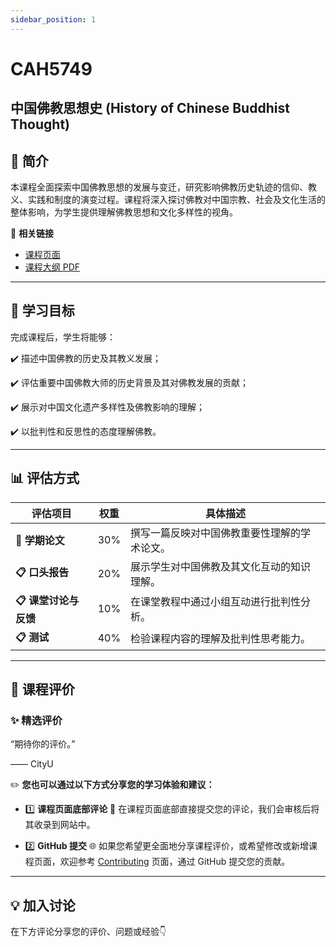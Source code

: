 ```yaml
---
sidebar_position: 1
---
```


# CAH5749
## 中国佛教思想史 (History of Chinese Buddhist Thought)

## **📘 简介**
本课程全面探索中国佛教思想的发展与变迁，研究影响佛教历史轨迹的信仰、教义、实践和制度的演变过程。课程将深入探讨佛教对中国宗教、社会及文化生活的整体影响，为学生提供理解佛教思想和文化多样性的视角。

🔗 **相关链接**
- [课程页面](https://www.cityu.edu.hk/catalogue/pg/202425/course/CAH5749.htm)
- [课程大纲 PDF](https://www.cityu.edu.hk/catalogue/pg/202425/course/CAH5749.pdf)

---

## **🎯 学习目标**

完成课程后，学生将能够：

✔️ 描述中国佛教的历史及其教义发展；

✔️ 评估重要中国佛教大师的历史背景及其对佛教发展的贡献；

✔️ 展示对中国文化遗产多样性及佛教影响的理解；

✔️ 以批判性和反思性的态度理解佛教。

---

## **📊 评估方式**

| **评估项目**              | **权重** | **具体描述**                                                                                       |
|--------------------------|---------|---------------------------------------------------------------------------------------------------|
| **📂 学期论文**           | 30%     | 撰写一篇反映对中国佛教重要性理解的学术论文。                                                         |
| **📋 口头报告**           | 20%     | 展示学生对中国佛教及其文化互动的知识理解。                                                             |
| **📋 课堂讨论与反馈**       | 10%     | 在课堂教程中通过小组互动进行批判性分析。                                                               |
| **📋 测试**               | 40%     | 检验课程内容的理解及批判性思考能力。                                                                   |

---

## **💬 课程评价**

### ✨ **精选评价**
<div className={commentStyles.commentBox}>
    <p className={commentStyles.commentText}>
        “期待你的评价。”
    </p>
    <p className={commentStyles.commentAuthor}>—— CityU</p>
</div>

✏️ **您也可以通过以下方式分享您的学习体验和建议：**

- 1️⃣ **课程页面底部评论**
💬 在课程页面底部直接提交您的评论，我们会审核后将其收录到网站中。

- 2️⃣ **GitHub 提交**
🌐 如果您希望更全面地分享课程评价，或希望修改或新增课程页面，欢迎参考 [Contributing](https://penjc.github.io/cityU-navigator/contributing) 页面，通过 GitHub 提交您的贡献。

---

## **💡 加入讨论**

在下方评论分享您的评价、问题或经验👇
<Utterances />
